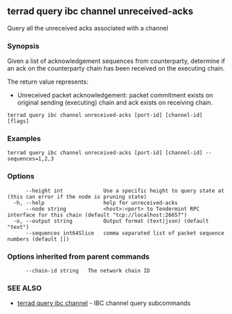 ## terrad query ibc channel unreceived-acks

Query all the unreceived acks associated with a channel

### Synopsis

Given a list of acknowledgement sequences from counterparty, determine if an ack on the counterparty chain has been received on the executing chain.

The return value represents:
- Unreceived packet acknowledgement: packet commitment exists on original sending (executing) chain and ack exists on receiving chain.


```
terrad query ibc channel unreceived-acks [port-id] [channel-id] [flags]
```

### Examples

```
terrad query ibc channel unreceived-acks [port-id] [channel-id] --sequences=1,2,3
```

### Options

```
      --height int             Use a specific height to query state at (this can error if the node is pruning state)
  -h, --help                   help for unreceived-acks
      --node string            <host>:<port> to Tendermint RPC interface for this chain (default "tcp://localhost:26657")
  -o, --output string          Output format (text|json) (default "text")
      --sequences int64Slice   comma separated list of packet sequence numbers (default [])
```

### Options inherited from parent commands

```
      --chain-id string   The network chain ID
```

### SEE ALSO

* [terrad query ibc channel](terrad_query_ibc_channel.md)	 - IBC channel query subcommands


